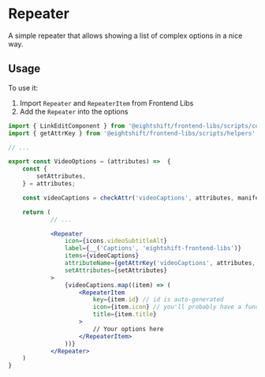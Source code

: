 
<Meta of={ComponentData} name='About' />

# Repeater

A simple repeater that allows showing a list of complex options in a nice way.

## Usage

To use it:
1. Import `Repeater` and `RepeaterItem` from Frontend Libs
2. Add the `Repeater` into the options

```jsx
import { LinkEditComponent } from '@eightshift/frontend-libs/scripts/components';
import { getAttrKey } from '@eightshift/frontend-libs/scripts/helpers';

// ...

export const VideoOptions = (attributes) =>  {
	const {
		setAttributes,
	} = attributes;

	const videoCaptions = checkAttr('videoCaptions', attributes, manifest);

	return (
			// ...

			<Repeater
				icon={icons.videoSubtitleAlt}
				label={__('Captions', 'eightshift-frontend-libs')}
				items={videoCaptions}
				attributeName={getAttrKey('videoCaptions', attributes, manifest)}
				setAttributes={setAttributes}
			>
				{videoCaptions.map((item) => (
					<RepeaterItem
						key={item.id} // id is auto-generated
						icon={item.icon} // you'll probably have a function to return an icon based on type
						title={item.title}
					>
						// Your options here
					</RepeaterItem>
				))}
			</Repeater>
	)
}
```
